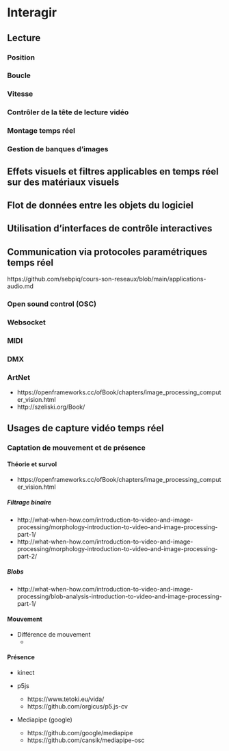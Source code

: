 # Interagir {#interagir} 

## Lecture 
### Position
### Boucle
### Vitesse 
### Contrôler de la tête de lecture vidéo
### Montage temps réel 
### Gestion de banques d’images 

## Effets visuels et filtres applicables en temps réel sur des matériaux visuels  
## Flot de données entre les objets du logiciel 


## Utilisation d’interfaces de contrôle interactives {#interagir_interfaces}


## Communication via protocoles paramétriques temps réel {#interagir_protocoles} 

https://github.com/sebpiq/cours-son-reseaux/blob/main/applications-audio.md


### Open sound control (OSC) {#protocole_osc}
### Websocket {#protocole_websocket}
### MIDI {#protocole_midi}

### DMX {#protocole_dmx}
### ArtNet {#protocole_artnet}
     


* https://openframeworks.cc/ofBook/chapters/image_processing_computer_vision.html
* http://szeliski.org/Book/


## Usages de capture vidéo temps réel  



### Captation de mouvement et de présence

#### Théorie et survol 

* https://openframeworks.cc/ofBook/chapters/image_processing_computer_vision.html

##### Filtrage binaire

* http://what-when-how.com/introduction-to-video-and-image-processing/morphology-introduction-to-video-and-image-processing-part-1/
* http://what-when-how.com/introduction-to-video-and-image-processing/morphology-introduction-to-video-and-image-processing-part-2/

##### Blobs

* http://what-when-how.com/introduction-to-video-and-image-processing/blob-analysis-introduction-to-video-and-image-processing-part-1/



#### Mouvement {#interagir_mouvement}



* Différence de mouvement 
    * 


#### Présence {#interagir_presence}


* kinect

* p5js
    * https://www.tetoki.eu/vida/
    * https://github.com/orgicus/p5.js-cv

* Mediapipe (google)
    * https://github.com/google/mediapipe
    * https://github.com/cansik/mediapipe-osc
